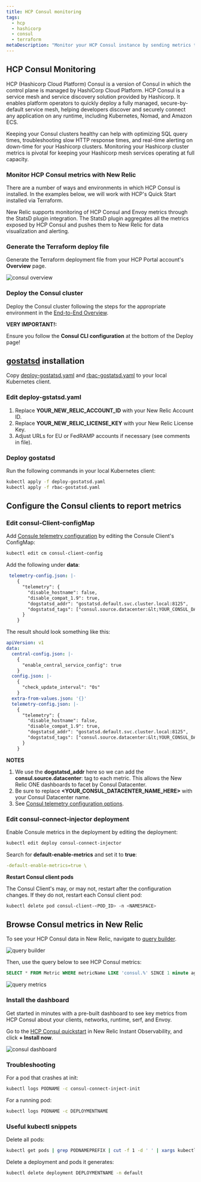 ```yaml
---
title: HCP Consul monitoring
tags:
  - hcp
  - hashicorp
  - consul
  - terraform
metaDescription: "Monitor your HCP Consul instance by sending metrics to New Relic via Statsd"
---
```





## HCP Consul Monitoring

HCP (Hashicorp Cloud Platform) Consul is a version of Consul in which the control plane is managed by HashiCorp Cloud Platform. HCP Consul is a service mesh and service discovery solution provided by Hashicorp. It enables platform operators to quickly deploy a fully managed, secure-by-default service mesh, helping developers discover and securely connect any application on any runtime, including Kubernetes, Nomad, and Amazon ECS.

Keeping your Consul clusters healthy can help with optimizing SQL query times, troubleshooting slow HTTP response times, and real-time alerting on down-time for your Hashicorp clusters. Monitoring your Hashicorp cluster metrics is pivotal for keeping your Hashicorp mesh services operating at full capacity.

### Monitor HCP Consul metrics with New Relic

There are a number of ways and environments in which HCP Consul is installed. In the examples below, we will work with HCP's Quick Start installed via Terraform.

New Relic supports monitoring of HCP Consul and Envoy metrics through the StatsD plugin integration. The StatsD plugin aggregates all the metrics exposed by HCP Consul and pushes them to New Relic for data visualization and alerting.

### Generate the Terraform deploy file

Generate the Terraform deployment file from your HCP Portal account's **Overview** page.

<img
  title="consul overview"
  alt="consul overview"
  src={infrastructureConsulOverview}
/>

### Deploy the Consul cluster

Deploy the Consul cluster following the steps for the appropriate environment in the [End-to-End Overview](https://learn.hashicorp.com/tutorials/cloud/consul-end-to-end-overview).

**VERY IMPORTANT!:**

Ensure you follow the **Consul CLI configuration** at the bottom of the Deploy page!

## [gostatsd](https://github.com/atlassian/gostatsd) installation

Copy [deploy-gostatsd.yaml](https://github.com/newrelic-experimental/hashicorp-quickstart-annex/blob/main/hcp-consul/deploy-gostatsd.yaml) and [rbac-gostatsd.yaml](https://github.com/newrelic-experimental/hashicorp-quickstart-annex/blob/main/hcp-consul/rbac-gostatsd.yaml) to your local Kubernetes client.

### Edit deploy-gstatsd.yaml

1. Replace **YOUR_NEW_RELIC_ACCOUNT_ID** with your New Relic Account ID.
2. Replace **YOUR_NEW_RELIC_LICENSE_KEY** with your New Relic License Key.
3. Adjust URLs for EU or FedRAMP accounts if necessary (see comments in file).

### Deploy gostatsd

Run the following commands in your local Kubernetes client:

```bash
kubectl apply -f deploy-gostatsd.yaml
kubectl apply -f rbac-gostatsd.yaml
```

## Configure the Consul clients to report metrics

### Edit consul-Client-configMap

Add [Consule telemetry configuration](https://www.consul.io/docs/agent/telemetry) by editing the Consule Client's ConfigMap:

```bash
kubectl edit cm consul-client-config
```

Add the following under **data**:

```yaml
 telemetry-config.json: |-
    {   
      "telemetry": {
        "disable_hostname": false,
        "disable_compat_1.9": true,
        "dogstatsd_addr": "gostatsd.default.svc.cluster.local:8125",
        "dogstatsd_tags": ["consul.source.datacenter:&lt;YOUR_CONSUL_DATACENTER_NAME_HERE&gt;"]
      }   
    }  

```

The result should look something like this:

```yaml
apiVersion: v1
data:
  central-config.json: |-
    {   
      "enable_central_service_config": true
    }   
  config.json: |-
    {   
      "check_update_interval": "0s"
    }   
  extra-from-values.json: '{}'
  telemetry-config.json: |-
    {   
      "telemetry": {
        "disable_hostname": false,
        "disable_compat_1.9": true,
        "dogstatsd_addr": "gostatsd.default.svc.cluster.local:8125",
        "dogstatsd_tags": ["consul.source.datacenter:&lt;YOUR_CONSUL_DATACENTER_NAME_HERE&gt;"]
      }   
    }  

```
**NOTES**

1. We use the **dogstatsd_addr** here so we can add the **consul.source.datacenter**: tag to each metric. This allows the New Relic ONE dashboards to facet by Consul Datacenter.
2. Be sure to replace **&lt;YOUR_CONSUL_DATACENTER_NAME_HERE&gt;** with your Consul Datacenter name.
3. See [Consul telemetry configuration options](https://www.consul.io/docs/agent/config/config-files#telemetry).

### Edit consul-connect-injector deployment

Enable Consule metrics in the deployment by editing the deployment:

```bash
kubectl edit deploy consul-connect-injector
```

Search for **default-enable-metrics** and set it to **true**:

```yaml
-default-enable-metrics=true \
```

**Restart Consul client pods**

The Consul Client's may, or may not, restart after the configuration changes. If they do not, restart each Consul client pod:

```bash
kubectl delete pod consul-client-<POD_ID> -n <NAMESPACE>
```

## Browse Consul metrics in New Relic

To see your HCP Consul data in New Relic, navigate to [query builder](https://docs.newrelic.com/docs/query-your-data/explore-query-data/query-builder/introduction-query-builder/).

<img
  title="query builder"
  alt="query builder"
  src={infrastructureQueryBuilder}
/>

Then, use the query below to see HCP Consul metrics:

```SQL
SELECT * FROM Metric WHERE metricName LIKE 'consul.%' SINCE 1 minute ago
```

<img
  title="query metrics"
  alt="query metrics"
  src={infrastructureQueryMetrics}
/>

### Install the dashboard

Get started in minutes with a pre-built dashboard to see key metrics from HCP Consul about your clients, networks, runtime, serf, and Envoy.

Go to the [HCP Consul quickstart](https://newrelic.com/instant-observability/hcp-consul) in New Relic Instant Observability, and click **+ Install now**.

<img
  title="consul dashboard"
  alt="consul dashboard"
  src={infrastructureConsulDashboard}
/>

### Troubleshooting

For a pod that crashes at init:

```bash
kubectl logs PODNAME -c consul-connect-inject-init
```

For a running pod:
```bash
kubectl logs PODNAME -c DEPLOYMENTNAME
```

### Useful kubectl snippets

Delete all pods:

```bash
kubectl get pods | grep PODNAMEPREFIX | cut -f 1 -d ' ' | xargs kubectl delete pods
```

Delete a deployment and pods it generates:

```bash
kubectl delete deployment DEPLOYMENTNAME -n default
```